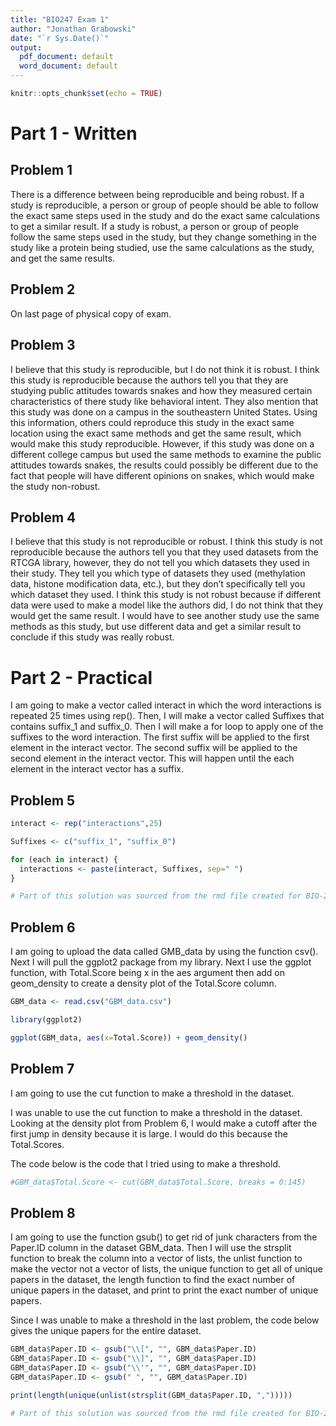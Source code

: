---
title: "BIO247 Exam 1"
author: "Jonathan Grabowski"
date: "`r Sys.Date()`"
output:
  pdf_document: default
  word_document: default
---

```{r setup, include=FALSE}
knitr::opts_chunk$set(echo = TRUE)
```
# Part 1 - Written

## Problem 1

There is a difference between being reproducible and being robust. If a study is reproducible, a person or group of people should be able to follow the exact same steps used in the study and do the exact same calculations to get a similar result. If a study is robust, a person or group of people follow the same steps used in the study, but they change something in the study like a protein being studied, use the same calculations as the study, and get the same results.  

## Problem 2

On last page of physical copy of exam.

## Problem 3

I believe that this study is reproducible, but I do not think it is robust. I think this study is reproducible because the authors tell you that they are studying public attitudes towards snakes and how they measured certain characteristics of there study like behavioral intent. They also mention that this study was done on a campus in the southeastern United States. Using this information, others could reproduce this study in the exact same location using the exact same methods and get the same result, which would make this study reproducible. However, if this study was done on a different college campus but used the same methods to examine the public attitudes towards snakes, the results could possibly be different due to the fact that people will have different opinions on snakes, which would make the study non-robust. 

## Problem 4

I believe that this study is not reproducible or robust. I think this study is not reproducible because the authors tell you that they used datasets from the RTCGA library, however, they do not tell you which datasets they used in their study. They tell you which type of datasets they used (methylation data, histone modification data, etc.), but they don't specifically tell you which dataset they used. I think this study is not robust because if different data were used to make a model like the authors did, I do not think that they would get the same result. I would have to see another study use the same methods as this study, but use different data and get a similar result to conclude if this study was really robust.  

# Part 2 - Practical

I am going to make a vector called interact in which the word interactions is repeated 25 times using rep(). Then, I will make a vector called Suffixes that contains suffix_1 and suffix_0. Then I will make a for loop to apply one of the suffixes to the word interaction. The first suffix will be applied to the first element in the interact vector. The second suffix will be applied to the second element in the interact vector. This will happen until the each element in the interact vector has a suffix. 

## Problem 5
```{r cars}
interact <- rep("interactions",25)

Suffixes <- c("suffix_1", "suffix_0")

for (each in interact) {
  interactions <- paste(interact, Suffixes, sep=" ")
}

# Part of this solution was sourced from the rmd file created for BIO-247/Lecture/R part 4
```

## Problem 6

I am going to upload the data called GMB_data by using the function csv(). Next I will pull the ggplot2 package from my library. Next I use the ggplot function, with Total.Score being x in the aes argument then add on geom_density to create a 
density plot of the Total.Score column. 

```{r}
GBM_data <- read.csv("GBM_data.csv")

library(ggplot2)

ggplot(GBM_data, aes(x=Total.Score)) + geom_density()
```

## Problem 7

I am going to use the cut function to make a threshold in the dataset.

I was unable to use the cut function to make a threshold in the dataset. Looking at the density plot from Problem 6, I would make a cutoff after the first jump in density because it is large. I would do this because the Total.Scores.

The code below is the code that I tried using to make a threshold.

```{r}
#GBM_data$Total.Score <- cut(GBM_data$Total.Score, breaks = 0:145)
```

## Problem 8

I am going to use the function gsub() to get rid of junk characters from the Paper.ID column in the dataset GBM_data. Then I will use the strsplit function to break the column into a vector of lists, the unlist function to make the vector not a vector of lists, the unique function to get all of unique papers in the dataset, the length function to find the exact number of unique papers in the dataset, and print to print the exact number of unique papers.

Since I was unable to make a threshold in the last problem, the code below gives the unique papers for the entire dataset.

```{r}
GBM_data$Paper.ID <- gsub("\\[", "", GBM_data$Paper.ID)
GBM_data$Paper.ID <- gsub("\\]", "", GBM_data$Paper.ID)
GBM_data$Paper.ID <- gsub("\\'", "", GBM_data$Paper.ID)
GBM_data$Paper.ID <- gsub(" ", "", GBM_data$Paper.ID)

print(length(unique(unlist(strsplit(GBM_data$Paper.ID, ",")))))

# Part of this solution was sourced from the rmd file created for BIO-247/Lecture/R part 4
```
